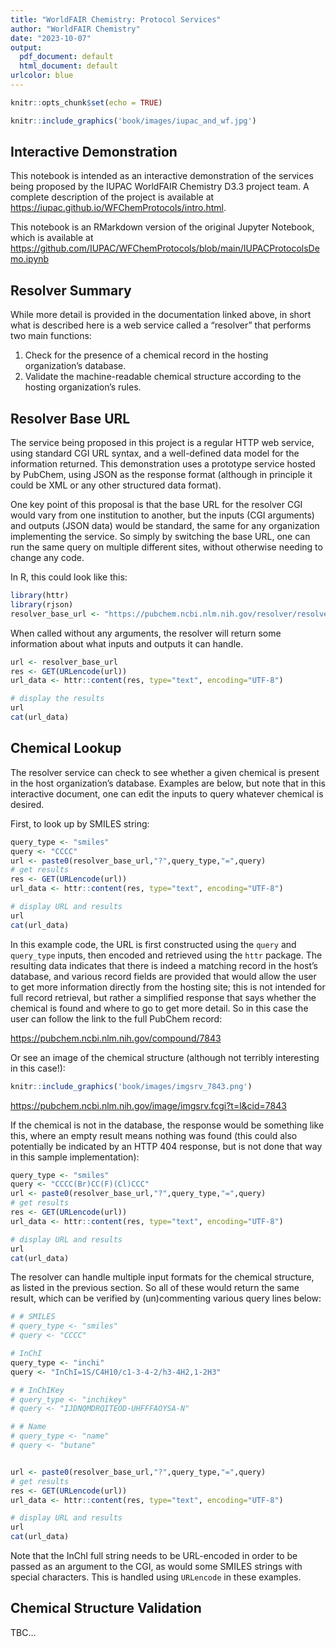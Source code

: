 ```yaml
---
title: "WorldFAIR Chemistry: Protocol Services"
author: "WorldFAIR Chemistry"
date: "2023-10-07"
output:
  pdf_document: default
  html_document: default
urlcolor: blue
---
```


```r
knitr::opts_chunk$set(echo = TRUE)
```


```r
knitr::include_graphics('book/images/iupac_and_wf.jpg')
```

## Interactive Demonstration

This notebook is intended as an interactive demonstration of the services 
being proposed by the IUPAC WorldFAIR Chemistry D3.3 project team. 
A complete description of the project is available at
<https://iupac.github.io/WFChemProtocols/intro.html>.

This notebook is an RMarkdown version of the original Jupyter Notebook, 
which is available at
<https://github.com/IUPAC/WFChemProtocols/blob/main/IUPACProtocolsDemo.ipynb>


## Resolver Summary

While more detail is provided in the documentation linked above, in short 
what is described here is a web service called a "resolver" that performs 
two main functions:

1. Check for the presence of a chemical record in the hosting organization's database.
2. Validate the machine-readable chemical structure according to the hosting organization's rules.

## Resolver Base URL

The service being proposed in this project is a regular HTTP web service, 
using standard CGI URL syntax, and a well-defined data model for the 
information returned. This demonstration uses a prototype service hosted 
by PubChem, using JSON as the response format (although in principle it 
could be XML or any other structured data format).

One key point of this proposal is that the base URL for the resolver CGI 
would vary from one institution to another, but the inputs (CGI arguments) 
and outputs (JSON data) would be standard, the same for any organization
implementing the service. So simply by switching the base URL, one can run 
the same query on multiple different sites, without otherwise needing to 
change any code.

In R, this could look like this:

```r
library(httr)
library(rjson)
resolver_base_url <- "https://pubchem.ncbi.nlm.nih.gov/resolver/resolver.cgi"
```

When called without any arguments, the resolver will return some information 
about what inputs and outputs it can handle.

```r
url <- resolver_base_url
res <- GET(URLencode(url))
url_data <- httr::content(res, type="text", encoding="UTF-8")
```

```r
# display the results
url
cat(url_data)
```


## Chemical Lookup

The resolver service can check to see whether a given chemical is present in 
the host organization's database. Examples are below, but note that in this
interactive document, one can edit the inputs to query whatever 
chemical is desired.

First, to look up by SMILES string:

```r
query_type <- "smiles"
query <- "CCCC"
url <- paste0(resolver_base_url,"?",query_type,"=",query)
# get results
res <- GET(URLencode(url))
url_data <- httr::content(res, type="text", encoding="UTF-8")

# display URL and results
url
cat(url_data)

```

In this example code, the URL is first constructed using the `query` and 
`query_type` inputs, then encoded and retrieved using the `httr` package.
The resulting data indicates that there is indeed a 
matching record in the host's database, and various record fields are provided 
that would allow the user to get more information directly from the hosting 
site; this is not intended for full record retrieval, but rather a simplified
response that says whether the chemical is found and where to go to get more
detail. So in this case the user can follow the link to the full PubChem record:

<https://pubchem.ncbi.nlm.nih.gov/compound/7843>

Or see an image of the chemical structure 
(although not terribly interesting in this case!):

<!-- If html, renders live -->
<!-- ![https://pubchem.ncbi.nlm.nih.gov/image/imgsrv.fcgi?t=l&cid=7843](https://pubchem.ncbi.nlm.nih.gov/image/imgsrv.fcgi?t=l&cid=7843) -->

<!-- If PDF, use pre-downloaded file -->
```r
knitr::include_graphics('book/images/imgsrv_7843.png')
```
<https://pubchem.ncbi.nlm.nih.gov/image/imgsrv.fcgi?t=l&cid=7843>

If the chemical is not in the database, the response would be something like 
this, where an empty result means nothing was found (this could also potentially 
be indicated by an HTTP 404 response, but is not done that way in this sample
implementation):

```r
query_type <- "smiles"
query <- "CCCC(Br)CC(F)(Cl)CCC"
url <- paste0(resolver_base_url,"?",query_type,"=",query)
# get results
res <- GET(URLencode(url))
url_data <- httr::content(res, type="text", encoding="UTF-8")

# display URL and results
url
cat(url_data)

```

The resolver can handle multiple input formats for the chemical structure, 
as listed in the previous section. So all of these would return the same 
result, which can be verified by (un)commenting various query lines below:

```r
# # SMILES
# query_type <- "smiles"
# query <- "CCCC"

# InChI
query_type <- "inchi"
query <- "InChI=1S/C4H10/c1-3-4-2/h3-4H2,1-2H3"

# # InChIKey
# query_type <- "inchikey"
# query <- "IJDNQMDRQITEOD-UHFFFAOYSA-N"

# # Name
# query_type <- "name"
# query <- "butane"


url <- paste0(resolver_base_url,"?",query_type,"=",query)
# get results
res <- GET(URLencode(url))
url_data <- httr::content(res, type="text", encoding="UTF-8")

# display URL and results
url
cat(url_data)

```

Note that the InChI full string needs to be URL-encoded in order to be passed 
as an argument to the CGI, as would some SMILES strings with special characters.
This is handled using `URLencode` in these examples.

## Chemical Structure Validation

TBC...

